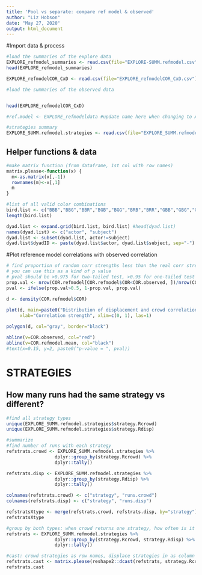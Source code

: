 ```yaml
---
title: 'Pool vs separate: compare ref model & observed'
author: "Liz Hobson"
date: "May 27, 2020"
output: html_document
---
```


#Import data & process

```r
#load the summaries of the explore data
EXPLORE_refmodel_summaries <- read.csv(file="EXPLORE-SUMM.refmodel.csv")
head(EXPLORE_refmodel_summaries)

EXPLORE_refmodelCOR_CxD <- read.csv(file="EXPLORE_refmodelCOR_CxD.csv")

#load the summaries of the observed data


head(EXPLORE_refmodelCOR_CxD)

#ref.model <- EXPLORE_refmodeldata #update name here when changing to ANALYZE ref model

#strategies summary
EXPLORE_SUMM.refmodel.strategies <- read.csv(file="EXPLORE_SUMM.refmodel.strategies.csv")
```

## Helper functions & data
```r

#make matrix function (from dataframe, 1st col with row names)
matrix.please<-function(x) {
  m<-as.matrix(x[,-1])
  rownames(m)<-x[,1]
  m
}

#list of all valid color combinations
bird.list <- c("BBB","BBG","BBR","BGB","BGG","BRB","BRR","GBB","GBG","GGB","GGG","GGR","GRG","GRR","RBB","RBG","RBR","RGG","RGR","RRG","RRR")
length(bird.list)

dyad.list <- expand.grid(bird.list, bird.list) #head(dyad.list)
names(dyad.list) <- c("actor", "subject")
dyad.list <- subset(dyad.list, actor!=subject)
dyad.list$dyadID <- paste(dyad.list$actor, dyad.list$subject, sep="-")

```

#Plot reference model correlations with observed correlation

```r
# find proportion of random corr strengths less than the real corr strength
# you can use this as a kind of p value
# pval should be >0.975 for two-tailed test, >0.95 for one-tailed test for something significantly different from the random values in the reference model
prop.val <- nrow(COR.refmodel[COR.refmodel$COR<COR.observed, ])/nrow(COR.refmodel) 
pval <- ifelse(prop.val>0.5, 1-prop.val, prop.val)

d <- density(COR.refmodel$COR) 
            
plot(d, main=paste0("Distribution of displacement and crowd correlations, p-val=", pval),
     xlab="Correlation strength", xlim=c(0, 1), las=1)

polygon(d, col="gray", border="black")

abline(v=COR.observed, col="red")
abline(v=COR.refmodel.mean, col="black")
#text(x=0.15, y=2, paste0("p-value = ", pval))
```


# STRATEGIES

## How many runs had the same strategy vs different?

```r
#find all strategy types
unique(EXPLORE_SUMM.refmodel.strategies$strategy.Rcrowd)
unique(EXPLORE_SUMM.refmodel.strategies$strategy.Rdisp)

#summarize
#find number of runs with each strategy
refstrats.crowd <- EXPLORE_SUMM.refmodel.strategies %>% 
                  dplyr::group_by(strategy.Rcrowd) %>% 
                  dplyr::tally()

refstrats.disp <- EXPLORE_SUMM.refmodel.strategies %>% 
                  dplyr::group_by(strategy.Rdisp) %>% 
                  dplyr::tally()

colnames(refstrats.crowd) <- c("strategy", "runs.crowd")
colnames(refstrats.disp) <- c("strategy", "runs.disp")

refstratsXtype <- merge(refstrats.crowd, refstrats.disp, by="strategy")
refstratsXtype

#group by both types: when crowd returns one strategy, how often is it the same as disp?
refstrats <- EXPLORE_SUMM.refmodel.strategies %>% 
                  dplyr::group_by(strategy.Rcrowd, strategy.Rdisp) %>% 
                  dplyr::tally()

#cast: crowd strategies as row names, displace strategies in as column names
refstrats.cast <- matrix.please(reshape2::dcast(refstrats, strategy.Rcrowd~strategy.Rdisp, value.var="n"))
refstrats.cast


```
